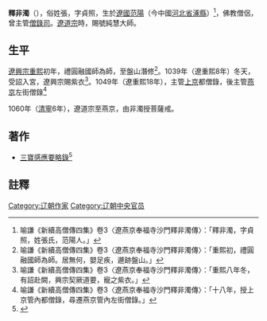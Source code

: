{{expand|time=2015-12-28T06:36:26+00:00}}
'''釋非濁'''（{{bd|?||1063年||}}），俗姓張，字貞照，生於[[遼國|遼國]][[范陽|范陽]]（今中國[[河北省|河北省]][[涿縣|涿縣]]）<ref>喻謙《新續高僧傳四集》卷3〈遼燕京奉福寺沙門釋非濁傳〉：「釋非濁，字貞照，姓張氏，范陽人。」</ref>，佛教僧侶，曾主管[[僧錄司|僧錄司]]。[[遼道宗|遼道宗]]時，賜號純慧大師。

==生平==
[[遼興宗|遼興宗]][[重熙|重熙]]初年，禮圓融國師為師，至盤山潛修<ref>喻謙《新續高僧傳四集》卷3〈遼燕京奉福寺沙門釋非濁傳〉：「重熙初，禮圓融國師為師。居無何，嬰足疾，遯跡盤山。」</ref>。1039年（遼重熙8年）冬天，受詔入宮，遼興宗賜紫衣<ref>喻謙《新續高僧傳四集》卷3〈遼燕京奉福寺沙門釋非濁傳〉：「重熙八年冬，有詔赴闕，興宗契厥道要，寵之紫衣。」</ref>。1049年（遼重熙18年），主管[[上京临潢府|上京]]都僧錄，後主管[[燕京|燕京]]左街僧錄<ref>喻謙《新續高僧傳四集》卷3〈遼燕京奉福寺沙門釋非濁傳〉：「十八年，授上京管內都僧錄，尋遷燕京管內左街僧錄。」</ref>

1060年（[[清寧|清寧]]6年），遼道宗至燕京，由非濁授菩薩戒。

==著作==
*[[三寶感應要略錄|三寶感應要略錄]]<ref>{{cite book |author1=釋非濁 |title=三寶感應要略錄 |date=2018-06-01|location=人民出版社 |isbn=9787010193113 |accessdate=2018-08-05}}</ref>

==註釋==
{{reflist}}
[[Category:辽朝作家|Category:辽朝作家]]
[[Category:辽朝中央官员|Category:辽朝中央官员]]